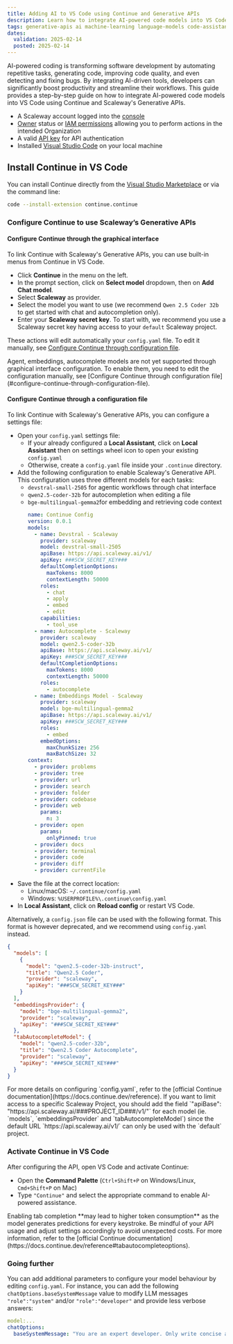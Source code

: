 ```yaml
---
title: Adding AI to VS Code using Continue and Generative APIs
description: Learn how to integrate AI-powered code models into VS Code with Continue and Scaleway's Generative APIs.
tags: generative-apis ai machine-learning language-models code-assistance vs-code continue
dates:
  validation: 2025-02-14
  posted: 2025-02-14
---
```



AI-powered coding is transforming software development by automating repetitive tasks, generating code, improving code quality, and even detecting and fixing bugs. By integrating AI-driven tools, developers can significantly boost productivity and streamline their workflows. 
This guide provides a step-by-step guide on how to integrate AI-powered code models into VS Code using Continue and Scaleway's Generative APIs.

<Requirements />

- A Scaleway account logged into the [console](https://console.scaleway.com)
- [Owner](/iam/concepts/#owner) status or [IAM permissions](/iam/concepts/#permission) allowing you to perform actions in the intended Organization
- A valid [API key](/iam/how-to/create-api-keys/) for API authentication
- Installed [Visual Studio Code](https://code.visualstudio.com/) on your local machine

## Install Continue in VS Code

You can install Continue directly from the [Visual Studio Marketplace](https://marketplace.visualstudio.com/items?itemName=Continue.continue) or via the command line:

```bash
code --install-extension continue.continue
```

### Configure Continue to use Scaleway’s Generative APIs

#### Configure Continue through the graphical interface

To link Continue with Scaleway's Generative APIs, you can use built-in menus from Continue in VS Code.

- Click **Continue** in the menu on the left.
- In the prompt section, click on **Select model** dropdown, then on **Add Chat model**.
- Select **Scaleway** as provider.
- Select the model you want to use (we recommend `Qwen 2.5 Coder 32b` to get started with chat and autocompletion only).
- Enter your **Scaleway secret key**.
    <Message type="tip">
     To start with, we recommend you use a Scaleway secret key having access to your `default` Scaleway project.
    </Message>

These actions will edit automatically your `config.yaml` file. To edit it manually, see [Configure Continue through configuration file](#configure-continue-through-configuration-file).

<Message type="note">
  Agent, embeddings, autocomplete models are not yet supported through graphical interface configuration. To enable them, you need to edit the configuration manually, see [Configure Continue through configuration file](#configure-continue-through-configuration-file).
</Message>

#### Configure Continue through a configuration file

To link Continue with Scaleway's Generative APIs, you can configure a settings file:

- Open your `config.yaml` settings file:
  - If your already configured a **Local Assistant**, click on **Local Assistant** then on settings wheel icon to open your existing `config.yaml`
  - Otherwise, create a `config.yaml` file inside your `.continue` directory.
- Add the following configuration to enable Scaleway's Generative API. This configuration uses three different models for each tasks: 
  - `devstral-small-2505` for agentic workflows through chat interface
  - `qwen2.5-coder-32b` for autocompletion when editing a file
  - `bge-multilingual-gemma2`for embedding and retrieving code context
    ```yaml
    name: Continue Config
    version: 0.0.1
    models:
      - name: Devstral - Scaleway
        provider: scaleway
        model: devstral-small-2505
        apiBase: https://api.scaleway.ai/v1/
        apiKey: ###SCW_SECRET_KEY###
        defaultCompletionOptions:
          maxTokens: 8000
          contextLength: 50000
        roles:
          - chat
          - apply
          - embed
          - edit
        capabilities:
          - tool_use
      - name: Autocomplete - Scaleway
        provider: scaleway
        model: qwen2.5-coder-32b
        apiBase: https://api.scaleway.ai/v1/
        apiKey: ###SCW_SECRET_KEY###
        defaultCompletionOptions:
          maxTokens: 8000
          contextLength: 50000
        roles:
          - autocomplete
      - name: Embeddings Model - Scaleway
        provider: scaleway
        model: bge-multilingual-gemma2
        apiBase: https://api.scaleway.ai/v1/
        apiKey: ###SCW_SECRET_KEY###
        roles:
          - embed
        embedOptions:
          maxChunkSize: 256
          maxBatchSize: 32
    context:
      - provider: problems
      - provider: tree
      - provider: url
      - provider: search
      - provider: folder
      - provider: codebase
      - provider: web
        params:
          n: 3
      - provider: open
        params:
          onlyPinned: true
      - provider: docs
      - provider: terminal
      - provider: code
      - provider: diff
      - provider: currentFile
    ```
- Save the file at the correct location:
  - Linux/macOS: `~/.continue/config.yaml`
  - Windows: `%USERPROFILE%\.continue\config.yaml`
- In **Local Assistant**, click on **Reload config** or restart VS Code.

Alternatively, a `config.json` file can be used with the following format. This format is however deprecated, and we recommend using `config.yaml` instead.
```json
{
  "models": [
    {
      "model": "qwen2.5-coder-32b-instruct",
      "title": "Qwen2.5 Coder",
      "provider": "scaleway",
      "apiKey": "###SCW_SECRET_KEY###"
    }
  ],
  "embeddingsProvider": {
    "model": "bge-multilingual-gemma2",
    "provider": "scaleway",
    "apiKey": "###SCW_SECRET_KEY###"
  },
  "tabAutocompleteModel": {
    "model": "qwen2.5-coder-32b",
    "title": "Qwen2.5 Coder Autocomplete",
    "provider": "scaleway",
    "apiKey": "###SCW_SECRET_KEY###"
  }
}
```

<Message type="tip">
  For more details on configuring `config.yaml`, refer to the [official Continue documentation](https://docs.continue.dev/reference).
  If you want to limit access to a specific Scaleway Project, you should add the field `"apiBase": "https://api.scaleway.ai/###PROJECT_ID###/v1/"` for each model (ie. `models`, `embeddingsProvider` and `tabAutocompleteModel`) since the default URL `https://api.scaleway.ai/v1/` can only be used with the `default` project.
</Message>


### Activate Continue in VS Code

After configuring the API, open VS Code and activate Continue:

- Open the **Command Palette** (`Ctrl+Shift+P` on Windows/Linux, `Cmd+Shift+P` on Mac)
- Type `"Continue"` and select the appropriate command to enable AI-powered assistance.

<Message type="important">
  Enabling tab completion **may lead to higher token consumption** as the model generates predictions for every keystroke. Be mindful of your API usage and adjust settings accordingly to avoid unexpected costs. For more information, refer to the [official Continue documentation](https://docs.continue.dev/reference#tabautocompleteoptions).
</Message>

### Going further

You can add additional parameters to configure your model behaviour by editing `config.yaml`.
For instance, you can add the following `chatOptions.baseSystemMessage` value to modify LLM messages `"role":"system"` and/or `"role":"developer"` and provide less verbose answers:
```yaml
model:...
chatOptions:
  baseSystemMessage: "You are an expert developer. Only write concise answers."
```
